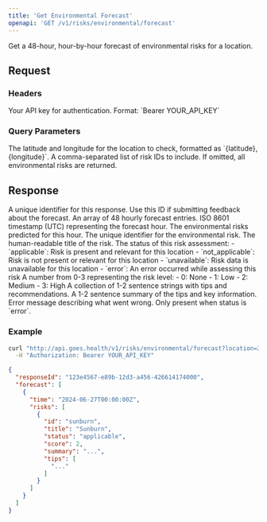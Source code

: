 ```yaml
---
title: 'Get Environmental Forecast'
openapi: 'GET /v1/risks/environmental/forecast'
---
```


Get a 48-hour, hour-by-hour forecast of environmental risks for a location.

## Request

### Headers

<ParamField header="Authorization" type="string" required>
  Your API key for authentication. Format: `Bearer YOUR_API_KEY`
</ParamField>

### Query Parameters

<ParamField query="location" type="string" required>
  The latitude and longitude for the location to check, formatted as `{latitude},{longitude}`.
</ParamField>

<ParamField query="ids" type="string">
  A comma-separated list of risk IDs to include. If omitted, all environmental risks are returned.
</ParamField>

## Response

<ResponseField name="responseId" type="string">
  A unique identifier for this response. Use this ID if submitting feedback about the forecast.
</ResponseField>

<ResponseField name="forecast" type="array">
  An array of 48 hourly forecast entries.
  <Expandable title="child attributes">
    <ResponseField name="time" type="string">
      ISO 8601 timestamp (UTC) representing the forecast hour.
    </ResponseField>
    <ResponseField name="risks" type="array">
      The environmental risks predicted for this hour.
      <Expandable title="child attributes">
        <ResponseField name="id" type="string">
          The unique identifier for the environmental risk.
        </ResponseField>
        <ResponseField name="title" type="string">
          The human-readable title of the risk.
        </ResponseField>
        <ResponseField name="status" type="enum">
          The status of this risk assessment:
          - `applicable`: Risk is present and relevant for this location
          - `not_applicable`: Risk is not present or relevant for this location  
          - `unavailable`: Risk data is unavailable for this location
          - `error`: An error occurred while assessing this risk
        </ResponseField>
        <ResponseField name="score" type="number">
          A number from 0-3 representing the risk level:
          - 0: None
          - 1: Low
          - 2: Medium
          - 3: High
        </ResponseField>
        <ResponseField name="tips" type="array">
          A collection of 1-2 sentence strings with tips and recommendations.
        </ResponseField>
        <ResponseField name="summary" type="string">
          A 1-2 sentence summary of the tips and key information.
        </ResponseField>
        <ResponseField name="error" type="string">
          Error message describing what went wrong. Only present when status is `error`.
        </ResponseField>
      </Expandable>
    </ResponseField>
  </Expandable>
</ResponseField>

### Example

```bash
curl "http://api.goes.health/v1/risks/environmental/forecast?location=34.0522,-118.2437" \
  -H "Authorization: Bearer YOUR_API_KEY"
```

```json
{
  "responseId": "123e4567-e89b-12d3-a456-426614174000",
  "forecast": [
    {
      "time": "2024-06-27T00:00:00Z",
      "risks": [
        {
          "id": "sunburn",
          "title": "Sunburn",
          "status": "applicable",
          "score": 2,
          "summary": "...",
          "tips": [
            "..."
          ]
        }
      ]
    }
  ]
}
``` 